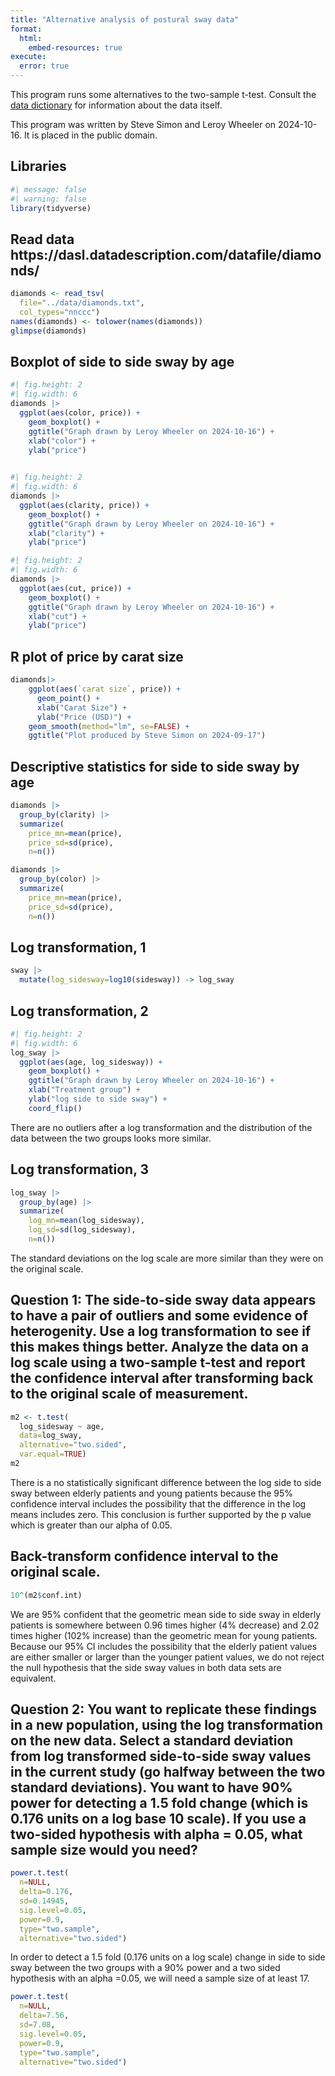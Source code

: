 ```yaml
---
title: "Alternative analysis of postural sway data"
format: 
  html:
    embed-resources: true
execute:
  error: true
---
```


This program runs some alternatives to the two-sample t-test. Consult the [data dictionary][dic] for information about the data itself.

[dic]: https://github.com/pmean/data/blob/main/files/postural-sway.yaml

This program was written by Steve Simon and Leroy Wheeler on 2024-10-16. It is placed in the public domain.


## Libraries

```r
#| message: false
#| warning: false
library(tidyverse)
```

## Read data https://dasl.datadescription.com/datafile/diamonds/

```r
diamonds <- read_tsv(
  file="../data/diamonds.txt",
  col_types="nnccc")
names(diamonds) <- tolower(names(diamonds))
glimpse(diamonds)
```

## Boxplot of side to side sway by age

```r
#| fig.height: 2
#| fig.width: 6
diamonds |>
  ggplot(aes(color, price)) +
    geom_boxplot() +
    ggtitle("Graph drawn by Leroy Wheeler on 2024-10-16") +
    xlab("color") +
    ylab("price")
  
```



```r
#| fig.height: 2
#| fig.width: 6
diamonds |>
  ggplot(aes(clarity, price)) +
    geom_boxplot() +
    ggtitle("Graph drawn by Leroy Wheeler on 2024-10-16") +
    xlab("clarity") +
    ylab("price")
```



```r
#| fig.height: 2
#| fig.width: 6
diamonds |>
  ggplot(aes(cut, price)) +
    geom_boxplot() +
    ggtitle("Graph drawn by Leroy Wheeler on 2024-10-16") +
    xlab("cut") +
    ylab("price")
```

  

## R plot of price by carat size
```r
diamonds|>
	ggplot(aes(`carat size`, price)) +
	  geom_point() +
	  xlab("Carat Size") +
	  ylab("Price (USD)") +
    geom_smooth(method="lm", se=FALSE) +
    ggtitle("Plot produced by Steve Simon on 2024-09-17")
```
## Descriptive statistics for side to side sway by age

```r
diamonds |>
  group_by(clarity) |>
  summarize(
    price_mn=mean(price),
    price_sd=sd(price),
    n=n())
```

```r
diamonds |>
  group_by(color) |>
  summarize(
    price_mn=mean(price),
    price_sd=sd(price),
    n=n())
```

## Log transformation, 1

```r
sway |>
  mutate(log_sidesway=log10(sidesway)) -> log_sway
```

## Log transformation, 2

```r
#| fig.height: 2
#| fig.width: 6
log_sway |>
  ggplot(aes(age, log_sidesway)) +
    geom_boxplot() +
    ggtitle("Graph drawn by Leroy Wheeler on 2024-10-16") +
    xlab("Treatment group") +
    ylab("log side to side sway") +
    coord_flip()
```

There are no outliers after a log transformation and the distribution of the data between the two groups looks more similar.

## Log transformation, 3

```r
log_sway |>
  group_by(age) |>
  summarize(
    log_mn=mean(log_sidesway),
    log_sd=sd(log_sidesway),
    n=n())
```

The standard deviations on the log scale are more similar than they were on the original scale.

## Question 1: The side-to-side sway data appears to have a pair of outliers and some evidence of heterogenity. Use a log transformation to see if this makes things better. Analyze the data on a log scale using a two-sample t-test and report the confidence interval after transforming back to the original scale of measurement.

```r
m2 <- t.test(
  log_sidesway ~ age, 
  data=log_sway,
  alternative="two.sided",
  var.equal=TRUE)
m2
```

There is a no statistically significant difference between the log side to side sway between elderly patients and young patients because the 95% confidence interval includes the possibility that the difference in the log means includes zero. This conclusion is further supported by the p value which is greater than our alpha of 0.05.

## Back-transform confidence interval to the original scale.

```r
10^(m2$conf.int)
```

We are 95% confident that the geometric mean side to side sway in elderly patients is somewhere between 0.96 times higher (4% decrease) and 2.02 times higher (102% increase) than the geometric mean for young patients. Because our 95% CI includes the possibility that the elderly patient values are either smaller or larger than the younger patient values, we do not reject the null hypothesis that the side sway values in both data sets are equivalent.

## Question 2: You want to replicate these findings in a new population, using the log transformation on the new data. Select a standard deviation from log transformed side-to-side sway values in the current study (go halfway between the two standard deviations). You want to have 90% power for detecting a 1.5 fold change (which is 0.176 units on a log base 10 scale). If you use a two-sided hypothesis with alpha = 0.05, what sample size would you need?


```r
power.t.test(
  n=NULL,
  delta=0.176,
  sd=0.14945,
  sig.level=0.05,
  power=0.9,
  type="two.sample",
  alternative="two.sided")
```

In order to detect a 1.5 fold (0.176 units on a log scale) change in side to side sway between the two groups with a 90% power and a two sided hypothesis with an alpha =0.05, we will need a sample size of at least 17.

```r
power.t.test(
  n=NULL,
  delta=7.56,
  sd=7.08,
  sig.level=0.05,
  power=0.9,
  type="two.sample",
  alternative="two.sided")
```
